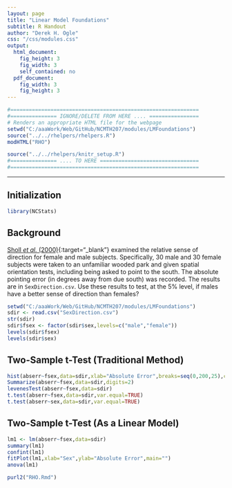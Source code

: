 ```yaml
---
layout: page
title: "Linear Model Foundations"
subtitle: R Handout
author: "Derek H. Ogle"
css: "/css/modules.css"
output:
  html_document:
    fig_height: 3
    fig_width: 3
    self_contained: no
  pdf_document:
    fig_width: 3
    fig_height: 3
---
```


```r
#=============================================================
#=============== IGNORE/DELETE FROM HERE .... ================
# Renders an appropriate HTML file for the webpage
setwd("C:/aaaWork/Web/GitHub/NCMTH207/modules/LMFoundations")
source("../../rhelpers/rhelpers.R")
modHTML("RHO")
```

```r
source("../../rhelpers/knitr_setup.R")
#=============== .... TO HERE ================================
#=============================================================
```
----

## Initialization

```r
library(NCStats)
```

## Background
[Sholl *et al.* (2000)](http://www.sciencedirect.com/science/article/pii/S0272494499901469){:target="_blank"} examined the relative sense of direction for female and male subjects.  Specifically, 30 male and 30 female subjects were taken to an unfamiliar wooded park and given spatial orientation tests, including being asked to point to the south.  The absolute pointing error (in degrees away from due south) was recorded.  The results are in `SexDirection.csv`.  Use these results to test, at the 5% level, if males have a better sense of direction than females?

```r
setwd("C:/aaaWork/Web/GitHub/NCMTH207/modules/LMFoundations")
sdir <- read.csv("SexDirection.csv")
str(sdir)
sdir$fsex <- factor(sdir$sex,levels=c("male","female"))
levels(sdir$fsex)
levels(sdir$sex)
```

## Two-Sample t-Test (Traditional Method)

```r
hist(abserr~fsex,data=sdir,xlab="Absolute Error",breaks=seq(0,200,25),col="gray90")
Summarize(abserr~fsex,data=sdir,digits=2)
levenesTest(abserr~fsex,data=sdir)
t.test(abserr~fsex,data=sdir,var.equal=TRUE)
t.test(abserr~sex,data=sdir,var.equal=TRUE)
```

## Two-Sample t-Test (As a Linear Model)

```r
lm1 <- lm(abserr~fsex,data=sdir)
summary(lm1)
confint(lm1)
fitPlot(lm1,xlab="Sex",ylab="Absolute Error",main="")
anova(lm1)
```


```r
purl2("RHO.Rmd")
```
